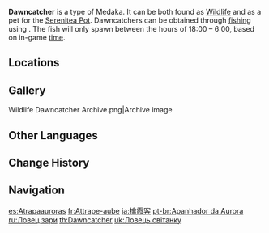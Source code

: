 {{About|the fish|the [[furnishing]]|Ornamental Dawncatcher}}
{{Item Infobox
|id           = 131004
|title        = Dawn&shy;catch&shy;er
|image        = Item Dawncatcher.png
|type         = Fish
|invCategory  = Materials
|quality      = 3
|description  = A rare species of [[Medaka]] that has a brilliant sheen. It seems like a variant species of the normal Medaka, but it has a very different appearance and living habits.<br>There is a rumor that these fish have the mystical ability to predict the weather. If they leap out of the water to catch the dawn's first light as it pierces the skies, then there will surely be a fine, sunny day to come.
|lbType       = Wildlife
|lbGroup      = Medaka
|lbFamily     = Fish
|source1      = [[Fishing]]
|bait         = Fruit Paste Bait
|location     = Multiple locations
}}
'''Dawncatcher''' is a type of Medaka. It can be both found as [[Wildlife]] and as a pet for the [[Serenitea Pot]]. Dawncatchers can be obtained through [[fishing]] using {{Item|Fruit Paste Bait|20}}. The fish will only spawn between the hours of 18:00 – 6:00, based on in-game [[time]].

==Locations==
{{Main|Fishing Points}}
{{Fishing Points by Category Table|fish=1}}

==Gallery==
<gallery>
Wildlife Dawncatcher Archive.png|Archive image
</gallery>

==Other Languages==
{{Other Languages
|en      = Dawncatcher
|zhs     = 擒霞客
|zhs_rm  = Qínxiákè
|zht     = 擒霞客
|zht_rm  = Qínxiákè
|zh_tl   = Dawn-Seizing Guest
|ja      = 擒霞客
|ja_rm   = Kingekyaku
|ja_tl   = Mist Captivator
|ko      = 노을빛 구피
|ko_rm   = No'eul-bit Gupi
|ko_tl   = Sunset-Colored {{W|Guppy}}
|es      = Atrapaauroras
|es_tl   = Dawncatcher
|fr      = Attrape-aube
|fr_tl   = Dawncatcher
|ru      = Ловец зари
|ru_tl   = Dawn Hunter
|th      = Dawncatcher
|vi      = Cá Bình Minh
|vi_tl   = Dawn Fish
|de      = Dämmerfänger
|de_tl   = Dawncatcher
|id      = Dawncatcher
|pt      = Apanhador da Aurora
|pt_tl   = 
|tr      = Şafak Avcısı
|tr_tl   = Dawn Hunter
|it      = Pesce dell'alba
|it_tl   = 
}}

==Change History==
{{Change History|2.1}}

==Navigation==
{{Material Navbox|type=Fishing Materials|state=collapsed}}
{{Wildlife Navbox}}

[[es:Atrapaauroras]]
[[fr:Attrape-aube]]
[[ja:擒霞客]]
[[pt-br:Apanhador da Aurora]]
[[ru:Ловец зари]]
[[th:Dawncatcher]]
[[uk:Ловець світанку]]